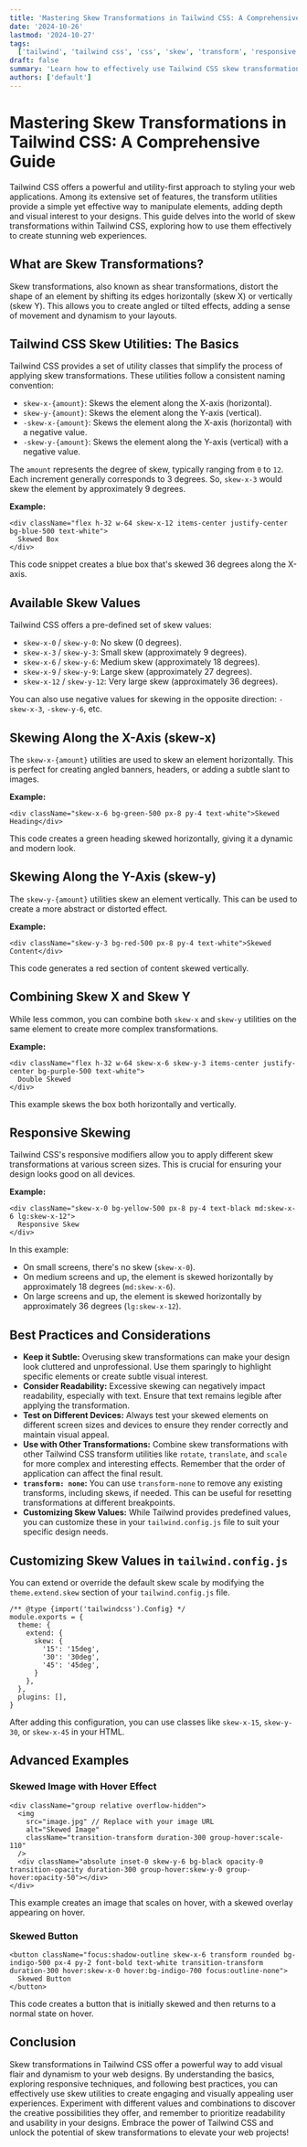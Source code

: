 ```yaml
---
title: 'Mastering Skew Transformations in Tailwind CSS: A Comprehensive Guide'
date: '2024-10-26'
lastmod: '2024-10-27'
tags:
  ['tailwind', 'tailwind css', 'css', 'skew', 'transform', 'responsive design', 'web development']
draft: false
summary: 'Learn how to effectively use Tailwind CSS skew transformations to create visually appealing and dynamic web designs. This comprehensive guide covers skewing along the X and Y axes, responsive skewing, and best practices for seamless integration into your projects.'
authors: ['default']
---
```


# Mastering Skew Transformations in Tailwind CSS: A Comprehensive Guide

Tailwind CSS offers a powerful and utility-first approach to styling your web applications. Among its extensive set of features, the transform utilities provide a simple yet effective way to manipulate elements, adding depth and visual interest to your designs. This guide delves into the world of skew transformations within Tailwind CSS, exploring how to use them effectively to create stunning web experiences.

## What are Skew Transformations?

Skew transformations, also known as shear transformations, distort the shape of an element by shifting its edges horizontally (skew X) or vertically (skew Y). This allows you to create angled or tilted effects, adding a sense of movement and dynamism to your layouts.

## Tailwind CSS Skew Utilities: The Basics

Tailwind CSS provides a set of utility classes that simplify the process of applying skew transformations. These utilities follow a consistent naming convention:

- `skew-x-{amount}`: Skews the element along the X-axis (horizontal).
- `skew-y-{amount}`: Skews the element along the Y-axis (vertical).
- `-skew-x-{amount}`: Skews the element along the X-axis (horizontal) with a negative value.
- `-skew-y-{amount}`: Skews the element along the Y-axis (vertical) with a negative value.

The `amount` represents the degree of skew, typically ranging from `0` to `12`. Each increment generally corresponds to 3 degrees. So, `skew-x-3` would skew the element by approximately 9 degrees.

**Example:**

```plaintext
<div className="flex h-32 w-64 skew-x-12 items-center justify-center bg-blue-500 text-white">
  Skewed Box
</div>
```

This code snippet creates a blue box that's skewed 36 degrees along the X-axis.

## Available Skew Values

Tailwind CSS offers a pre-defined set of skew values:

- `skew-x-0` / `skew-y-0`: No skew (0 degrees).
- `skew-x-3` / `skew-y-3`: Small skew (approximately 9 degrees).
- `skew-x-6` / `skew-y-6`: Medium skew (approximately 18 degrees).
- `skew-x-9` / `skew-y-9`: Large skew (approximately 27 degrees).
- `skew-x-12` / `skew-y-12`: Very large skew (approximately 36 degrees).

You can also use negative values for skewing in the opposite direction: `-skew-x-3`, `-skew-y-6`, etc.

## Skewing Along the X-Axis (skew-x)

The `skew-x-{amount}` utilities are used to skew an element horizontally. This is perfect for creating angled banners, headers, or adding a subtle slant to images.

**Example:**

```plaintext
<div className="skew-x-6 bg-green-500 px-8 py-4 text-white">Skewed Heading</div>
```

This code creates a green heading skewed horizontally, giving it a dynamic and modern look.

## Skewing Along the Y-Axis (skew-y)

The `skew-y-{amount}` utilities skew an element vertically. This can be used to create a more abstract or distorted effect.

**Example:**

```plaintext
<div className="skew-y-3 bg-red-500 px-8 py-4 text-white">Skewed Content</div>
```

This code generates a red section of content skewed vertically.

## Combining Skew X and Skew Y

While less common, you can combine both `skew-x` and `skew-y` utilities on the same element to create more complex transformations.

**Example:**

```plaintext
<div className="flex h-32 w-64 skew-x-6 skew-y-3 items-center justify-center bg-purple-500 text-white">
  Double Skewed
</div>
```

This example skews the box both horizontally and vertically.

## Responsive Skewing

Tailwind CSS's responsive modifiers allow you to apply different skew transformations at various screen sizes. This is crucial for ensuring your design looks good on all devices.

**Example:**

```plaintext
<div className="skew-x-0 bg-yellow-500 px-8 py-4 text-black md:skew-x-6 lg:skew-x-12">
  Responsive Skew
</div>
```

In this example:

- On small screens, there's no skew (`skew-x-0`).
- On medium screens and up, the element is skewed horizontally by approximately 18 degrees (`md:skew-x-6`).
- On large screens and up, the element is skewed horizontally by approximately 36 degrees (`lg:skew-x-12`).

## Best Practices and Considerations

- **Keep it Subtle:** Overusing skew transformations can make your design look cluttered and unprofessional. Use them sparingly to highlight specific elements or create subtle visual interest.
- **Consider Readability:** Excessive skewing can negatively impact readability, especially with text. Ensure that text remains legible after applying the transformation.
- **Test on Different Devices:** Always test your skewed elements on different screen sizes and devices to ensure they render correctly and maintain visual appeal.
- **Use with Other Transformations:** Combine skew transformations with other Tailwind CSS transform utilities like `rotate`, `translate`, and `scale` for more complex and interesting effects. Remember that the order of application can affect the final result.
- **`transform: none`:** You can use `transform-none` to remove any existing transforms, including skews, if needed. This can be useful for resetting transformations at different breakpoints.
- **Customizing Skew Values:** While Tailwind provides predefined values, you can customize these in your `tailwind.config.js` file to suit your specific design needs.

## Customizing Skew Values in `tailwind.config.js`

You can extend or override the default skew scale by modifying the `theme.extend.skew` section of your `tailwind.config.js` file.

```plaintext
/** @type {import('tailwindcss').Config} */
module.exports = {
  theme: {
    extend: {
      skew: {
        '15': '15deg',
        '30': '30deg',
        '45': '45deg',
      }
    },
  },
  plugins: [],
}
```

After adding this configuration, you can use classes like `skew-x-15`, `skew-y-30`, or `skew-x-45` in your HTML.

## Advanced Examples

### Skewed Image with Hover Effect

```plaintext
<div className="group relative overflow-hidden">
  <img
    src="image.jpg" // Replace with your image URL
    alt="Skewed Image"
    className="transition-transform duration-300 group-hover:scale-110"
  />
  <div className="absolute inset-0 skew-y-6 bg-black opacity-0 transition-opacity duration-300 group-hover:skew-y-0 group-hover:opacity-50"></div>
</div>
```

This example creates an image that scales on hover, with a skewed overlay appearing on hover.

### Skewed Button

```plaintext
<button className="focus:shadow-outline skew-x-6 transform rounded bg-indigo-500 px-4 py-2 font-bold text-white transition-transform duration-300 hover:skew-x-0 hover:bg-indigo-700 focus:outline-none">
  Skewed Button
</button>
```

This code creates a button that is initially skewed and then returns to a normal state on hover.

## Conclusion

Skew transformations in Tailwind CSS offer a powerful way to add visual flair and dynamism to your web designs. By understanding the basics, exploring responsive techniques, and following best practices, you can effectively use skew utilities to create engaging and visually appealing user experiences. Experiment with different values and combinations to discover the creative possibilities they offer, and remember to prioritize readability and usability in your designs. Embrace the power of Tailwind CSS and unlock the potential of skew transformations to elevate your web projects!
